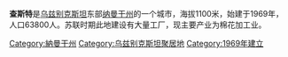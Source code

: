 {{Unreferenced|time=2020-10-28T09:12:31+00:00}}
'''查斯特'''是[[乌兹别克斯坦|乌兹别克斯坦]]东部[[纳曼干州|纳曼干州]]的一个城市，海拔1100米，始建于1969年，人口63800人。苏联时期此地建设有大量工厂，现主要产业为棉花加工业。

[[Category:納曼干州|Category:納曼干州]]
[[Category:乌兹别克斯坦聚居地|Category:乌兹别克斯坦聚居地]]
[[Category:1969年建立|Category:1969年建立]]
